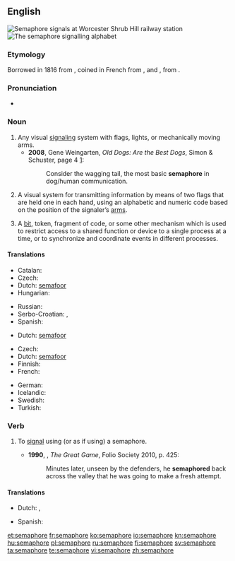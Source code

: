 {{also|sémaphore}}
==English==
{{wikipedia}}
[[File:Wsh signals.jpg|thumb|right|'''Semaphore''' signals at [[w:Worcester Shrub Hill railway station|Worcester Shrub Hill railway station]]]]
[[File:Semaphore alphabet (Signalling, 1918).jpg|thumb|right|The '''semaphore''' signalling alphabet]]

===Etymology===
Borrowed in 1816 from {{etyl|fr}} {{term|sémaphore}}, coined in French from {{etyl|grc}} {{term|σῆμα|tr=sêma||sign|sc=polytonic}}, and {{term||-φωρος|tr=-phoros||bearing, bearer|sc=polytonic}}, from {{term|φέρω|tr=férō||to bear, carry|sc=polytonic}}.

===Pronunciation===
* {{a|UK}} {{IPA|/ˈsɛ.mə.fɔː/}}

===Noun===
{{en-noun}}

# Any visual [[signaling]] system with flags, lights, or mechanically moving arms.
#* '''2008''', Gene Weingarten, ''Old Dogs: Are the Best Dogs'', Simon & Schuster, page 4 [http://books.google.com/books?id=GOUMoGLf9tYC&printsec=frontcover&dq=gene+weingarten&source=bl&ots=BgRdWbPGYP&sig=gd-Mgu3cNEgerci0w2psNOA6ZjM&hl=en&sa=X&ei=GDIVUNqbDcOYqAGZx4HgBQ&ved=0CDgQ6AEwAQ#v=onepage&q=semaphore&f=false]:
#*: Consider the wagging tail, the most basic '''semaphore''' in dog/human communication.
# A visual system for transmitting information by means of two flags that are held one in each hand, using an alphabetic and numeric code based on the position of the signaler’s [[arm]]s.
# {{computing}} A [[bit]], token, fragment of code, or some other mechanism which is used to restrict access to a shared function or device to a single process at a time, or to synchronize and coordinate events in different processes.

{{rfex}}

====Translations====
{{trans-top|visual signaling system}}
* Catalan: {{t-|ca|semàfor|m}}
* Czech: {{t-|cs|semafor|m}}
* Dutch: [[semafoor]] {{m}}
* Hungarian: {{t+|hu|szemafor}}
{{trans-mid}}
* Russian: {{t+|ru|семафор|m|tr=semafór}}
* Serbo-Croatian: {{t-|sh|семафор|m|alt=се̏мафо̄р|sc=Cyrl|xs=Serbo-Croatian}}, {{t-|sh|semafor|m|alt=sȅmafōr|xs=Serbo-Croatian}}
* Spanish: {{t+|es|semáforo}}
{{trans-bottom}}

{{trans-top|visual signaling with flags}}
* Dutch: [[semafoor]] {{m}}
{{trans-mid}}
{{trans-bottom}}

{{trans-top|computing term}}
* Czech: {{t-|cs|semafor|m}}
* Dutch: [[semafoor]] {{m}}
* Finnish: {{t+|fi|semafori}}
* French: {{t+|fr|sémaphore|m}}
{{trans-mid}}
* German: {{t-|de|Semaphor|m}}
* Icelandic: {{t-|is|veif|f}}
* Swedish: {{t-|sv|semafor|c}}
* Turkish: {{t+|tr|semafor}}
{{trans-bottom}}

===Verb===
{{en-verb|semaphor|ing}}

# {{transitive|intransitive}} To [[signal]] using (or as if using) a semaphore.
#* '''1990''', {{w|Peter Hopkirk}}, ''The Great Game'', Folio Society 2010, p. 425:
#*: Minutes later, unseen by the defenders, he '''semaphored''' back across the valley that he was going to make a fresh attempt.

====Translations====
{{trans-top|to signal using semaphore}}
* Dutch: {{t+|nl|signaleren}}, {{t+|nl|seinen}}
{{trans-mid}}
* Spanish: {{t+|es|semáforo|m}}
{{trans-bottom}}

[[et:semaphore]]
[[fr:semaphore]]
[[ko:semaphore]]
[[io:semaphore]]
[[kn:semaphore]]
[[hu:semaphore]]
[[pl:semaphore]]
[[ru:semaphore]]
[[fi:semaphore]]
[[sv:semaphore]]
[[ta:semaphore]]
[[te:semaphore]]
[[vi:semaphore]]
[[zh:semaphore]]